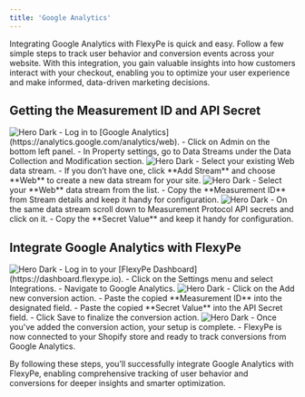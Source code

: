 ```yaml
---
title: 'Google Analytics'
---
```


Integrating Google Analytics with FlexyPe is quick and easy. Follow a few simple steps to track user behavior and conversion events across your website. With this integration, you gain valuable insights into how customers interact with your checkout, enabling you to optimize your user experience and make informed, data-driven marketing decisions.

## Getting the Measurement ID and API Secret

<Steps>
  <Step title="Accessing the Google Analytics dashboard.">
    <img
      className="rounded-lg"
      src="/images/integrations/analytics/ga4-1.png"
      alt="Hero Dark"
    />
    - Log in to [Google Analytics](https://analytics.google.com/analytics/web).
    - Click on Admin on the bottom left panel.
    - In Property settings, go to Data Streams under the Data Collection and Modification section.
  </Step>
  <Step title="Select your data stream">
    <img
      className="rounded-lg"
      src="/images/integrations/analytics/ga4-2.png"
      alt="Hero Dark"
    />
     - Select your existing Web data stream.
     - If you don’t have one, click **Add Stream** and choose **Web** to create a new data stream for your site.
  </Step>
  <Step title="Get the Measurement ID">
    <img
      className="rounded-lg"
      src="/images/integrations/analytics/ga4-3.png"
      alt="Hero Dark"
    />
    - Select your **Web** data stream from the list.
    - Copy the **Measurement ID** from Stream details and keep it handy for configuration.
  </Step>
  <Step title="Get its API Secret">
    <img
      className="rounded-lg"
      src="/images/integrations/analytics/ga4-4.png"
      alt="Hero Dark"
    />
    - On the same data stream scroll down to Measurement Protocol API secrets and click on it.
    - Copy the **Secret Value** and keep it handy for configuration.
  </Step>
</Steps>

## Integrate Google Analytics with FlexyPe

<Steps>
  <Step title="Access Google Analytics Integration on your FlexyPe Dashboard.">
    <img
      className="rounded-lg"
      src="/images/integrations/analytics/ga4-5.png"
      alt="Hero Dark"
    />
    - Log in to your [FlexyPe Dashboard](https://dashboard.flexype.io).
    - Click on the Settings menu and select Integrations.
    - Navigate to Google Analytics.
  </Step>
  <Step title="Configure a new conversion action">
    <img
      className="rounded-lg"
      src="/images/integrations/analytics/ga4-6.png"
      alt="Hero Dark"
    />
    - Click on the Add new conversion action.
    - Paste the copied **Measurement ID** into the designated field.
    - Paste the copied **Secret Value** into the API Secret field.
    - Click Save to finalize the conversion action.
  </Step>
  <Step title="Finish Setup and Start Tracking">
   <img
     className="rounded-lg"
     src="/images/integrations/analytics/ga4-7.png"
     alt="Hero Dark"
   />
   - Once you've added the conversion action, your setup is complete.
   - FlexyPe is now connected to your Shopify store and ready to track conversions from Google Analytics.
  </Step>
</Steps>

By following these steps, you’ll successfully integrate Google Analytics with FlexyPe, enabling comprehensive tracking of user behavior and conversions for deeper insights and smarter optimization.
